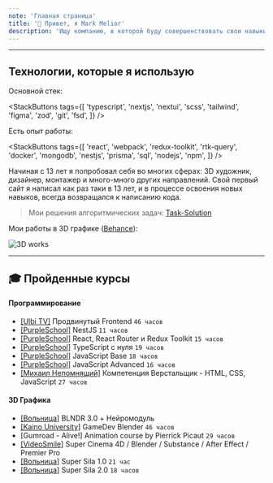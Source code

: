 ```yaml
---
note: 'Главная страница'
title: '👋 Привет, я Mark Melior'
description: 'Ищу компанию, в которой буду совершенствовать свои навыки до сильного Frontend-разработчика (:'
---
```


---

## Технологии, которые я использую

Основной стек:

<StackButtons
	tags={[
		'typescript',
		'nextjs',
		'nextui',
		'scss',
		'tailwind',
		'figma',
		'zod',
		'git',
		'fsd',
	]}
/>

Есть опыт работы:

<StackButtons
	tags={[
		'react',
		'webpack',
		'redux-toolkit',
		'rtk-query',
		'docker',
		'mongodb',
		'nestjs',
		'prisma',
		'sql',
		'nodejs',
		'npm',
	]}
/>

Начиная с 13 лет я попробовал себя во многих сферах: 3D художник, дизайнер, монтажер и много-много других направлений. Свой первый сайт я написал как раз таки в 13 лет, и в процессе освоения новых навыков, всегда возвращался к написанию кода.

> Мои решения алгоритмических задач: [Task-Solution](https://github.com/MarkMelior/Task-Solution)

Мои работы в 3D графике ([Behance](https://www.behance.net/MarkMelior)):

![3D works](https://raw.githubusercontent.com/MarkMelior/MarkMelior/main/3d.png)

---

## 🎓 Пройденные курсы

#### Программирование

- [[Ulbi TV]](https://ulbitv.ru/frontend) Продвинутый Frontend `46 часов`
- [[PurpleSchool]](https://purpleschool.ru/course/nestjs) NestJS `11 часов`
- [[PurpleSchool]](https://purpleschool.ru/course/react-redux) React, React Router и Redux Toolkit `15 часов`
- [[PurpleSchool]](https://purpleschool.ru/course/typescript) TypeScript с нуля `19 часов`
- [[PurpleSchool]](https://purpleschool.ru/course/javascript-basics) JavaScript Base `18 часов`
- [[PurpleSchool]](https://purpleschool.ru/course/javascript-advanced) JavaScript Advanced `16 часов`
- [[Михаил Непомнящий]](https://www.udemy.com/course/web-coder) Компетенция Верстальщик - HTML, CSS, JavaScript `27 часов`

#### 3D Графика

- [[Вольница]](https://volnitsa.net/blndr) BLNDR 3.0 + Нейромодуль
- [[Kaino University]](https://kaino.ru/gamedev1) GameDev Blender `46 часов`
- [Gumroad - Alive!] Animation course by Pierrick Picaut `29 часов`
- [[VideoSmile]](https://videosmile.ru/) Super Cinema 4D / Blender / Substance / After Effect / Premier Pro
- [[Вольница]](https://volnitsa.net/super_sila_1) Super Sila 1.0 `21 час`
- [[Вольница]](https://volnitsa.net/super_sila_2) Super Sila 2.0 `18 часов`
